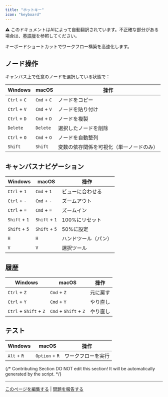 ```yaml
---
title: "ホットキー"
icon: "keyboard"
---
```


<Note> ⚠️ このドキュメントはAIによって自動翻訳されています。不正確な部分がある場合は、[英語版](/en/documentation/pages/build/shortcut-key)を参照してください。</Note>


キーボードショートカットでワークフロー構築を高速化します。

## ノード操作
キャンバス上で任意のノードを選択している状態で：

<table>
  <thead>
    <tr>
      <th>Windows</th>
      <th>macOS</th>
      <th>操作</th>
    </tr>
  </thead>
  <tbody>
    <tr>
      <td><code>Ctrl</code> + <code>C</code></td>
      <td><code>Cmd</code> + <code>C</code></td>
      <td>ノードをコピー</td>
    </tr>
    <tr>
      <td><code>Ctrl</code> + <code>V</code></td>
      <td><code>Cmd</code> + <code>V</code></td>
      <td>ノードを貼り付け</td>
    </tr>
    <tr>
      <td><code>Ctrl</code> + <code>D</code></td>
      <td><code>Cmd</code> + <code>D</code></td>
      <td>ノードを複製</td>
    </tr>
    <tr>
      <td><code>Delete</code></td>
      <td><code>Delete</code></td>
      <td>選択したノードを削除</td>
    </tr>
    <tr>
      <td><code>Ctrl</code> + <code>O</code></td>
      <td><code>Cmd</code> + <code>O</code></td>
      <td>ノードを自動整列</td>
    </tr>
    <tr>
      <td><code>Shift</code></td>
      <td><code>Shift</code></td>
      <td>変数の依存関係を可視化（単一ノードのみ）</td>
    </tr>
  </tbody>
</table>

## キャンバスナビゲーション

<table>
  <thead>
    <tr>
      <th>Windows</th>
      <th>macOS</th>
      <th>操作</th>
    </tr>
  </thead>
  <tbody>
    <tr>
      <td><code>Ctrl</code> + <code>1</code></td>
      <td><code>Cmd</code> + <code>1</code></td>
      <td>ビューに合わせる</td>
    </tr>
    <tr>
      <td><code>Ctrl</code> + <code>-</code></td>
      <td><code>Cmd</code> + <code>-</code></td>
      <td>ズームアウト</td>
    </tr>
    <tr>
      <td><code>Ctrl</code> + <code>=</code></td>
      <td><code>Cmd</code> + <code>=</code></td>
      <td>ズームイン</td>
    </tr>
    <tr>
      <td><code>Shift</code> + <code>1</code></td>
      <td><code>Shift</code> + <code>1</code></td>
      <td>100%にリセット</td>
    </tr>
    <tr>
      <td><code>Shift</code> + <code>5</code></td>
      <td><code>Shift</code> + <code>5</code></td>
      <td>50%に設定</td>
    </tr>
    <tr>
      <td><code>H</code></td>
      <td><code>H</code></td>
      <td>ハンドツール（パン）</td>
    </tr>
    <tr>
      <td><code>V</code></td>
      <td><code>V</code></td>
      <td>選択ツール</td>
    </tr>
  </tbody>
</table>

## 履歴

<table>
  <thead>
    <tr>
      <th>Windows</th>
      <th>macOS</th>
      <th>操作</th>
    </tr>
  </thead>
  <tbody>
    <tr>
      <td><code>Ctrl</code> + <code>Z</code></td>
      <td><code>Cmd</code> + <code>Z</code></td>
      <td>元に戻す</td>
    </tr>
    <tr>
      <td><code>Ctrl</code> + <code>Y</code></td>
      <td><code>Cmd</code> + <code>Y</code></td>
      <td>やり直し</td>
    </tr>
    <tr>
      <td><code>Ctrl</code> + <code>Shift</code> + <code>Z</code></td>
      <td><code>Cmd</code> + <code>Shift</code> + <code>Z</code></td>
      <td>やり直し</td>
    </tr>
  </tbody>
</table>

## テスト

<table>
  <thead>
    <tr>
      <th>Windows</th>
      <th>macOS</th>
      <th>操作</th>
    </tr>
  </thead>
  <tbody>
    <tr>
      <td><code>Alt</code> + <code>R</code></td>
      <td><code>Option</code> + <code>R</code></td>
      <td>ワークフローを実行</td>
    </tr>
  </tbody>
</table>

{/*
Contributing Section
DO NOT edit this section!
It will be automatically generated by the script.
*/}

---

[このページを編集する](https://github.com/langgenius/dify-docs/edit/main/ja-jp/documentation/pages/build/shortcut-key.mdx) | [問題を報告する](https://github.com/langgenius/dify-docs/issues/new?template=docs.yml)

